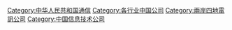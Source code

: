 [[Category:中华人民共和国通信|Category:中华人民共和国通信]]
[[Category:各行业中国公司|Category:各行业中国公司]]
[[Category:兩岸四地電訊公司|Category:兩岸四地電訊公司]]
[[Category:中国信息技术公司|Category:中国信息技术公司]]